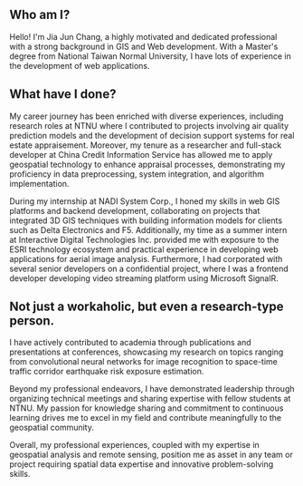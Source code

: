 ## Who am I?

Hello! I'm Jia Jun Chang, a highly motivated and dedicated professional with a strong background in GIS and Web development. With a Master's degree from National Taiwan Normal University, I have lots of experience in the development of web applications.

## What have I done?

My career journey has been enriched with diverse experiences, including research roles at NTNU where I contributed to projects involving air quality prediction models and the development of decision support systems for real estate appraisement. Moreover, my tenure as a researcher and full-stack developer at China Credit Information Service has allowed me to apply geospatial technology to enhance appraisal processes, demonstrating my proficiency in data preprocessing, system integration, and algorithm implementation.

During my internship at NADI System Corp., I honed my skills in web GIS platforms and backend development, collaborating on projects that integrated 3D GIS techniques with building information models for clients such as Delta Electronics and F5. Additionally, my time as a summer intern at Interactive Digital Technologies Inc. provided me with exposure to the ESRI technology ecosystem and practical experience in developing web applications for aerial image analysis. Furthermore, I had corporated with several senior developers on a confidential project, where I was a frontend developer developing video streaming platform using Microsoft SignalR.

## Not just a workaholic, but even a research-type person.

I have actively contributed to academia through publications and presentations at conferences, showcasing my research on topics ranging from convolutional neural networks for image recognition to space-time traffic corridor earthquake risk exposure estimation.

Beyond my professional endeavors, I have demonstrated leadership through organizing technical meetings and sharing expertise with fellow students at NTNU. My passion for knowledge sharing and commitment to continuous learning drives me to excel in my field and contribute meaningfully to the geospatial community.

Overall, my professional experiences, coupled with my expertise in geospatial analysis and remote sensing, position me as asset in any team or project requiring spatial data expertise and innovative problem-solving skills.
